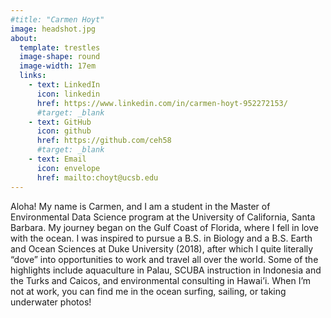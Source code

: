 ```yaml
---
#title: "Carmen Hoyt"
image: headshot.jpg
about: 
  template: trestles
  image-shape: round
  image-width: 17em
  links: 
    - text: LinkedIn
      icon: linkedin
      href: https://www.linkedin.com/in/carmen-hoyt-952272153/
      #target: _blank
    - text: GitHub
      icon: github
      href: https://github.com/ceh58
      #target: _blank
    - text: Email
      icon: envelope
      href: mailto:choyt@ucsb.edu
---
```


Aloha! My name is Carmen, and I am a student in the Master of Environmental Data Science program at the University of California, Santa Barbara. My journey began on the Gulf Coast of Florida, where I fell in love with the ocean. I was inspired to pursue a B.S. in Biology and a B.S. Earth and Ocean Sciences at Duke University (2018), after which I quite literally “dove” into opportunities to work and travel all over the world. Some of the highlights include aquaculture in Palau, SCUBA instruction in Indonesia and the Turks and Caicos, and environmental consulting in Hawai'i. When I’m not at work, you can find me in the ocean surfing, sailing, or taking underwater photos!
